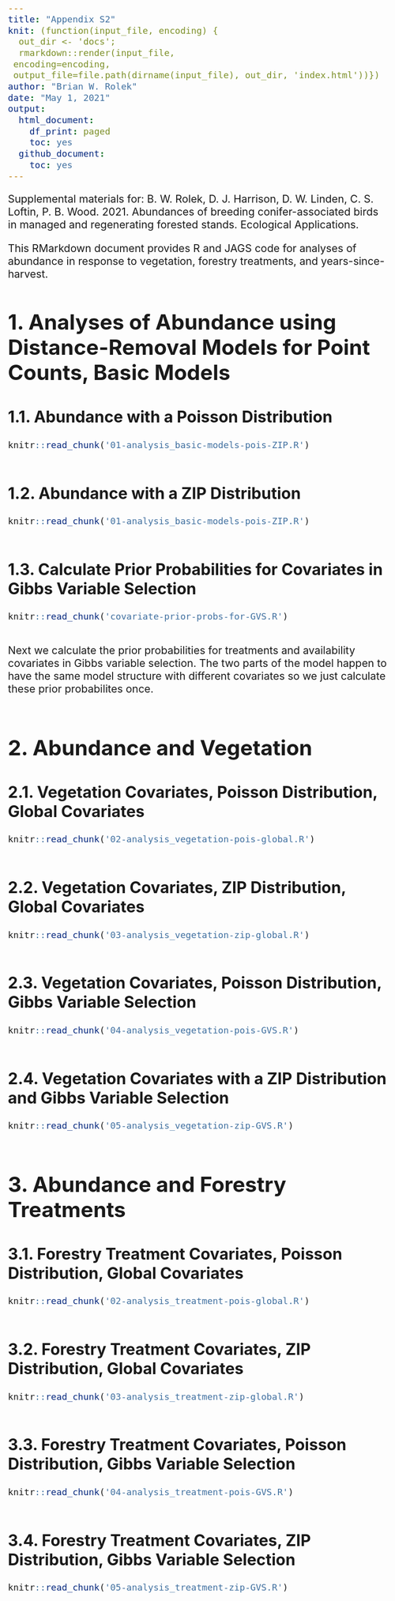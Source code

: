 ```yaml
---
title: "Appendix S2"
knit: (function(input_file, encoding) {
  out_dir <- 'docs';
  rmarkdown::render(input_file,
 encoding=encoding,
 output_file=file.path(dirname(input_file), out_dir, 'index.html'))})
author: "Brian W. Rolek"
date: "May 1, 2021"
output:
  html_document:
    df_print: paged
    toc: yes
  github_document:
    toc: yes
---
```


<style type="text/css">
  body{
  font-size: 16pt;
}
</style>

Supplemental materials for:
B. W. Rolek, D. J. Harrison, D. W. Linden,  C. S. Loftin, 
P. B. Wood. 2021. Abundances of breeding conifer-associated birds in managed and regenerating forested stands. Ecological Applications. 

This RMarkdown document provides R and JAGS code for analyses of abundance in response to vegetation, forestry treatments, and years-since-harvest.  

# 1. Analyses of Abundance using Distance-Removal Models for Point Counts, Basic Models  

## 1.1. Abundance with a Poisson Distribution  
```r
knitr::read_chunk('01-analysis_basic-models-pois-ZIP.R')
```
```r
```

## 1.2. Abundance with a ZIP Distribution  
```r
knitr::read_chunk('01-analysis_basic-models-pois-ZIP.R')
```
```r
```

## 1.3. Calculate Prior Probabilities for Covariates in Gibbs Variable Selection  
```r
knitr::read_chunk('covariate-prior-probs-for-GVS.R')
```
```r
```
Next we calculate the prior probabilities for treatments and availability covariates in Gibbs variable selection. The two parts of the model happen to have the same model structure with different covariates so we just calculate these prior probabilites once.  
```r
```

# 2. Abundance and Vegetation

## 2.1. Vegetation Covariates, Poisson Distribution, Global Covariates
```r
knitr::read_chunk('02-analysis_vegetation-pois-global.R')
```
```r
```

## 2.2. Vegetation Covariates, ZIP Distribution, Global Covariates
```r
knitr::read_chunk('03-analysis_vegetation-zip-global.R')
```
```r
```

## 2.3. Vegetation Covariates, Poisson Distribution, Gibbs Variable Selection
```r
knitr::read_chunk('04-analysis_vegetation-pois-GVS.R')
```
```r
```

## 2.4. Vegetation Covariates with a ZIP Distribution and Gibbs Variable Selection
```r
knitr::read_chunk('05-analysis_vegetation-zip-GVS.R')
```
```r
```

# 3. Abundance and Forestry Treatments  

## 3.1. Forestry Treatment Covariates, Poisson Distribution, Global Covariates
```r
knitr::read_chunk('02-analysis_treatment-pois-global.R')
```
```r
```

## 3.2. Forestry Treatment Covariates, ZIP Distribution, Global Covariates
```r
knitr::read_chunk('03-analysis_treatment-zip-global.R')
```
```r
```

## 3.3. Forestry Treatment Covariates, Poisson Distribution, Gibbs Variable Selection
```r
knitr::read_chunk('04-analysis_treatment-pois-GVS.R')
```
```r
```

## 3.4. Forestry Treatment Covariates, ZIP Distribution, Gibbs Variable Selection
```r
knitr::read_chunk('05-analysis_treatment-zip-GVS.R')
```
```r
```